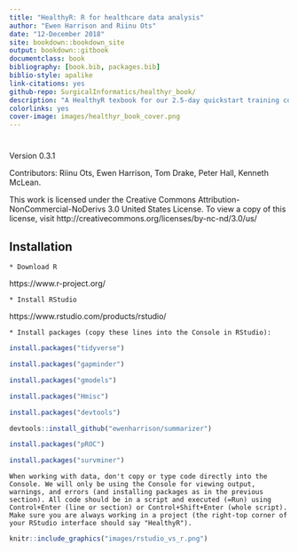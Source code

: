 ```yaml
--- 
title: "HealthyR: R for healthcare data analysis"
author: "Ewen Harrison and Riinu Ots"
date: "12-December 2018"
site: bookdown::bookdown_site
output: bookdown::gitbook
documentclass: book
bibliography: [book.bib, packages.bib]
biblio-style: apalike
link-citations: yes
github-repo: SurgicalInformatics/healthyr_book/
description: "A HealthyR texbook for our 2.5-day quickstart training course."
colorlinks: yes
cover-image: images/healthyr_book_cover.png
---
```


# {-}

Version 0.3.1

Contributors: Riinu Ots, Ewen Harrison, Tom Drake, Peter Hall, Kenneth McLean.

This work is licensed under the Creative Commons Attribution-NonCommercial-NoDerivs 3.0 United States License. To view a copy of this license, visit http://creativecommons.org/licenses/by-nc-nd/3.0/us/



## Installation

```block
* Download R 
```

https://www.r-project.org/

```block
* Install RStudio
```

https://www.rstudio.com/products/rstudio/

```block

* Install packages (copy these lines into the Console in RStudio):
```

```r
install.packages("tidyverse")

install.packages("gapminder")

install.packages("gmodels")

install.packages("Hmisc")

install.packages("devtools")

devtools::install_github("ewenharrison/summarizer")

install.packages("pROC")

install.packages("survminer")

```

```block
When working with data, don't copy or type code directly into the Console. We will only be using the Console for viewing output, warnings, and errors (and installing packages as in the previous section). All code should be in a script and executed (=Run) using Control+Enter (line or section) or Control+Shift+Enter (whole script). Make sure you are always working in a project (the right-top corner of your RStudio interface should say "HealthyR").
```

```r
knitr::include_graphics("images/rstudio_vs_r.png")
```


